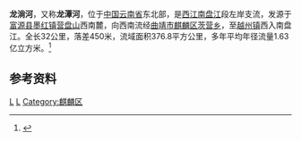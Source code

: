 {{Infobox River
  | river_name      = 龙淌河
  | image_name      =
  | image_size      = 
  | caption         = 
  | origin          = [[云南省|云南省]][[富源县|富源县]][[墨红镇|墨红镇]][[营盘山_(富源县)|营盘山]]西南麓
  | mouth           = 云南省[[曲靖市|曲靖市]][[麒麟区|麒麟区]][[越州镇|越州镇]]西[[南盘江|南盘江]]
  | basin_countries = {{PRC}}
  | length          = 32 公里
  | elevation       = 
  | mouth_elevation = 
  | discharge       = 
  | watershed       = 376.8 平方公里
}}
'''龙淌河'''，又称'''龙潭河'''，位于[[中国|中国]][[云南省|云南省]]东北部，是[[西江|西江]][[南盘江|南盘江]]段左岸支流，发源于[[富源县|富源县]][[墨红镇|墨红镇]][[营盘山_(富源县)|营盘山]]西南麓，向西南流经[[曲靖市|曲靖市]][[麒麟区|麒麟区]][[茨营乡|茨营乡]]，至[[越州镇|越州镇]]西入南盘江。全长32公里，落差450米，流域面积376.8平方公里，多年平均年径流量1.63亿立方米。<ref name="中国河湖大典">{{cite book zh |author=《[[中国河湖大典|中国河湖大典]]》编纂委员会 |title=《中国河湖大典·珠江卷》 |format=M |edition=1 |location=北京 |publisher=中国水利水电出版社 |date=2013年1月 |pages=14页 |id= ISBN 978-7-5170-0561-2}}</ref>

==参考资料==
{{reflist}}
[[Category:南盤江水系|L]]
[[Category:曲靖河流|L]]
[[Category:麒麟区|Category:麒麟区]]